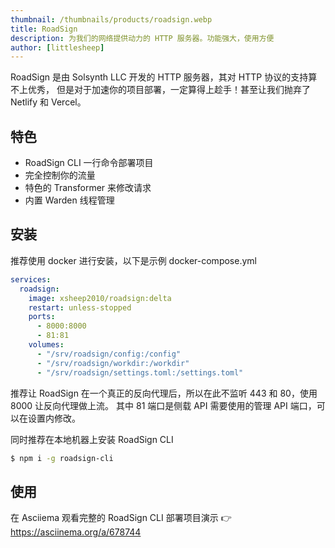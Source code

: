 ```yaml
---
thumbnail: /thumbnails/products/roadsign.webp
title: RoadSign
description: 为我们的网络提供动力的 HTTP 服务器。功能强大，使用方便
author: [littlesheep]
---
```


RoadSign 是由 Solsynth LLC 开发的 HTTP 服务器，其对 HTTP 协议的支持算不上优秀，
但是对于加速你的项目部署，一定算得上趁手！甚至让我们抛弃了 Netlify 和 Vercel。

## 特色

- RoadSign CLI 一行命令部署项目
- 完全控制你的流量
- 特色的 Transformer 来修改请求
- 内置 Warden 线程管理

## 安装

推荐使用 docker 进行安装，以下是示例 docker-compose.yml

```yaml
services:
  roadsign:
    image: xsheep2010/roadsign:delta
    restart: unless-stopped
    ports:
      - 8000:8000
      - 81:81
    volumes:
      - "/srv/roadsign/config:/config"
      - "/srv/roadsign/workdir:/workdir"
      - "/srv/roadsign/settings.toml:/settings.toml"
```

推荐让 RoadSign 在一个真正的反向代理后，所以在此不监听 443 和 80，使用 8000 让反向代理做上流。
其中 81 端口是侧载 API 需要使用的管理 API 端口，可以在设置内修改。

同时推荐在本地机器上安装 RoadSign CLI

```sh
$ npm i -g roadsign-cli
```

## 使用

在 Asciiema 观看完整的 RoadSign CLI 部署项目演示 👉 https://asciinema.org/a/678744
